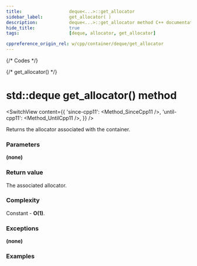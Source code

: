 ```yaml
---
title:					deque<...>::get_allocator
sidebar_label:			get_allocator( )
description:			deque<...>::get_allocator method C++ documentation
hide_title:				true
tags:					[deque, allocator, get_allocator]

cppreference_origin_rel: w/cpp/container/deque/get_allocator
---
```



{/* Codes */}

{/* get_allocator() */}

# std::deque get_allocator() method

<SwitchView content={{
	'since-cpp11': <Method_SinceCpp11 />,
	'until-cpp11': <Method_UntilCpp11 />,
}} />

Returns the allocator associated with the container.

### Parameters

**(none)**

### Return value

The associated allocator.

### Complexity

Constant - **O(1)**.

### Exceptions

**(none)**

### Examples

<ImproveSection />
